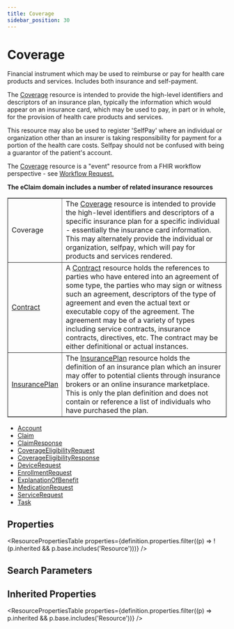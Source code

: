 ```yaml
---
title: Coverage
sidebar_position: 30
---
```


# Coverage

Financial instrument which may be used to reimburse or pay for health care products and services. Includes both insurance and self-payment.

  <Tabs queryString="intro-section">
  <TabItem value="usage" label="Usage" default>
    <div>  <a name="scope"></a>  <p> The <a href="/docs/api/fhir/resources/coverage">Coverage</a> resource is intended to provide the high-level identifiers and descriptors of an insurance plan, typically the information which would  appear on an insurance card, which may be used to pay, in part or in whole, for the provision of health care products and services.  </p> <p> This resource may also be used to register 'SelfPay' where an individual or organization other than an insurer is taking responsibility for payment for a  portion of the health care costs. Selfpay should not be confused with being a guarantor of the patient's account. </p> <p>The <a href="/docs/api/fhir/resources/coverage">Coverage</a> resource is a "event" resource from a FHIR workflow perspective - see <a href="https://www.hl7.org/fhir/workflow.html#event">Workflow Request.</a></p>  </div>
    </TabItem>
  <TabItem value="relationships" label="Relationships">
    <div>   <a name="bnr"></a>    <p>    <b>The eClaim domain includes a number of related insurance resources</b>   </p>   <table border="1" cellpadding="1" cellspacing="2" frame="box">    <tbody><tr>     <td>Coverage</td>     <td>The <a href="/docs/api/fhir/resources/coverage">Coverage</a> resource is intended to provide the high-level identifiers and descriptors of a specific insurance plan for a specific individual - essentially the insurance card information. This may alternately provide the individual or organization, selfpay,  which will pay for products and services rendered.</td>    </tr>    <tr>     <td><a href="/docs/api/fhir/resources/contract">Contract</a></td>     <td>A <a href="/docs/api/fhir/resources/contract">Contract</a> resource holds the references to parties who have entered into an agreement of some type, the parties who may sign or witness     such an agreement, descriptors of the type of agreement and even the actual text or executable copy of the agreement. The agreement may be of      a variety of types including service contracts, insurance contracts, directives, etc. The contract may be either definitional or actual instances.     </td>    </tr>    <tr>     <td><a href="/docs/api/fhir/resources/insuranceplan">InsurancePlan</a></td>     <td>The <a href="/docs/api/fhir/resources/insuranceplan">InsurancePlan</a> resource holds the definition of an insurance plan which an insurer may offer to potential clients through     insurance brokers or an online insurance marketplace. This is only the plan definition and does not contain or reference      a list of individuals who have purchased the plan.        </td>    </tr>   </tbody></table>  </div>
    </TabItem>
  
  <TabItem value="referencedBy" label="Referenced By">
    <ul><li><a href="/docs/api/fhir/resources/account">Account</a></li>
<li><a href="/docs/api/fhir/resources/claim">Claim</a></li>
<li><a href="/docs/api/fhir/resources/claimresponse">ClaimResponse</a></li>
<li><a href="/docs/api/fhir/resources/coverageeligibilityrequest">CoverageEligibilityRequest</a></li>
<li><a href="/docs/api/fhir/resources/coverageeligibilityresponse">CoverageEligibilityResponse</a></li>
<li><a href="/docs/api/fhir/resources/devicerequest">DeviceRequest</a></li>
<li><a href="/docs/api/fhir/resources/enrollmentrequest">EnrollmentRequest</a></li>
<li><a href="/docs/api/fhir/resources/explanationofbenefit">ExplanationOfBenefit</a></li>
<li><a href="/docs/api/fhir/resources/medicationrequest">MedicationRequest</a></li>
<li><a href="/docs/api/fhir/resources/servicerequest">ServiceRequest</a></li>
<li><a href="/docs/api/fhir/resources/task">Task</a></li></ul>
    </TabItem>
</Tabs>


## Properties

<ResourcePropertiesTable properties={definition.properties.filter((p) => !(p.inherited && p.base.includes('Resource')))} />

## Search Parameters

<SearchParamsTable searchParams={definition.searchParameters} />

## Inherited Properties

<ResourcePropertiesTable properties={definition.properties.filter((p) => p.inherited && p.base.includes('Resource'))} />


